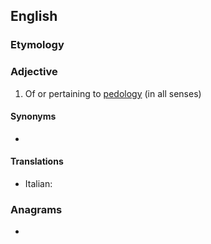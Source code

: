 ==English==

===Etymology===
{{suffix|en|pedology|ical}}

===Adjective===
{{en-adj}}

# Of or pertaining to [[pedology]] (in all senses)

====Synonyms====
* {{l|en|pedologic}}

====Translations====
{{trans-top|pertaining to pedology}}
* Italian: {{t|it|pedologico}}
{{trans-mid}}
{{trans-bottom}}

===Anagrams===
* {{anagrams|en|a=acdegilloop|pico de gallo}}